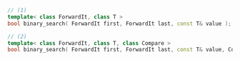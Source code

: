 ```cpp
// (1)
template< class ForwardIt, class T >
bool binary_search( ForwardIt first, ForwardIt last, const T& value );

// (2)
template< class ForwardIt, class T, class Compare >
bool binary_search( ForwardIt first, ForwardIt last, const T& value, Compare comp );
```
